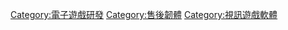 [[Category:電子遊戲研發|Category:電子遊戲研發]]
[[Category:售後韌體|Category:售後韌體]]
[[Category:視訊遊戲軟體|Category:視訊遊戲軟體]]